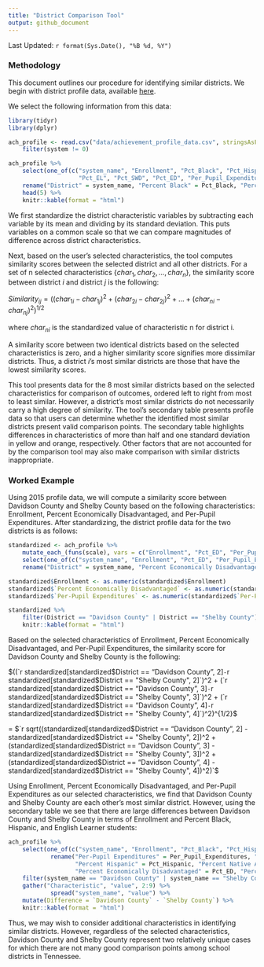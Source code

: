 ```yaml
---
title: "District Comparison Tool"
output: github_document
---
```


Last Updated: `r format(Sys.Date(), "%B %d, %Y")`

### Methodology

This document outlines our procedure for identifying similar districts. We begin with district profile data, available [here](http://www.tn.gov/education/topic/data-downloads). 

We select the following information from this data:

``` r
library(tidyr)
library(dplyr)

ach_profile <- read.csv("data/achievement_profile_data.csv", stringsAsFactors = FALSE) %>%
    filter(system != 0)

ach_profile %>% 
    select(one_of(c("system_name", "Enrollment", "Pct_Black", "Pct_Hispanic", "Pct_Native_American", 
                    "Pct_EL", "Pct_SWD", "Pct_ED", "Per_Pupil_Expenditures"))) %>%
    rename("District" = system_name, "Percent Black" = Pct_Black, "Percent Hispanic" = Pct_Hispanic, "Percent Native American" = Pct_Native_American, "Percent English Learners" = Pct_EL, "Percent Students with Disabilities" = Pct_SWD, "Percent Economically Disadvantaged" = Pct_ED, "Per-Pupil Expenditures" = Per_Pupil_Expenditures) %>%
    head(5) %>%
    knitr::kable(format = "html")

```

We first standardize the district characteristic variables by subtracting each variable by its mean and dividing by its standard deviation. This puts variables on a common scale so that we can compare magnitudes of difference across district characteristics.

Next, based on the user's selected characteristics, the tool computes similarity scores between the selected district and all other districts. For a set of n selected characteristics {$char_1, char_2, ..., char_n$}, the similarity score between district *i* and district *j* is the following:

$Similarity_{ij} = ((char_{1i} - char_{1j})^2 + (char_{2i} - char_{2j})^2 + ... + (char_{ni} - char_{nj})^2)^{1/2}$

where $char_{ni}$ is the standardized value of characteristic n for district i.

A similarity score between two identical districts based on the selected characteristics is zero, and a higher similarity score signifies more dissimilar districts. Thus, a district *i*'s most similar districts are those that have the lowest similarity scores. 

This tool presents data for the 8 most similar districts based on the selected characteristics for comparison of outcomes, ordered left to right from most to least similar. However, a district's most similar districts do not necessarily carry a high degree of similarity. The tool's secondary table presents profile data so that users can determine whether the identified most similar districts present valid comparison points. The secondary table highlights differences in characteristics of more than half and one standard deviation in yellow and orange, respectively. Other factors that are not accounted for by the comparison tool may also make comparison with similar districts inappropriate.

### Worked Example

Using 2015 profile data, we will compute a similarity score between Davidson County and Shelby County based on the following characteristics: Enrollment, Percent Economically Disadvantaged, and Per-Pupil Expenditures. After standardizing, the district profile data for the two districts is as follows:

``` r

standardized <- ach_profile %>%
    mutate_each_(funs(scale), vars = c("Enrollment", "Pct_ED", "Per_Pupil_Expenditures")) %>%
    select(one_of(c("system_name", "Enrollment", "Pct_ED", "Per_Pupil_Expenditures"))) %>%
    rename("District" = system_name, "Percent Economically Disadvantaged" = Pct_ED, "Per-Pupil Expenditures" = Per_Pupil_Expenditures)

standardized$Enrollment <- as.numeric(standardized$Enrollment)
standardized$`Percent Economically Disadvantaged` <- as.numeric(standardized$`Percent Economically Disadvantaged`)
standardized$`Per-Pupil Expenditures` <- as.numeric(standardized$`Per-Pupil Expenditures`)

standardized %>%
    filter(District == "Davidson County" | District == "Shelby County") %>%
    knitr::kable(format = "html")

```

Based on the selected characteristics of Enrollment, Percent Economically Disadvantaged, and Per-Pupil Expenditures, the similarity score for Davidson County and Shelby County is the following:

$((`r standardized[standardized$District == "Davidson County", 2]` - `r standardized[standardized$District == "Shelby County", 2]`)^2 + (`r standardized[standardized$District == "Davidson County", 3]` - `r standardized[standardized$District == "Shelby County", 3]`)^2 + (`r standardized[standardized$District == "Davidson County", 4]` - `r standardized[standardized$District == "Shelby County", 4]`)^2)^{1/2}$

= $`r sqrt((standardized[standardized$District == "Davidson County", 2] - standardized[standardized$District == "Shelby County", 2])^2 + (standardized[standardized$District == "Davidson County", 3] - standardized[standardized$District == "Shelby County", 3])^2 + (standardized[standardized$District == "Davidson County", 4] - standardized[standardized$District == "Shelby County", 4])^2)`$

Using Enrollment, Percent Economically Disadvantaged, and Per-Pupil Expenditures as our selected characteristics, we find that Davidson County and Shelby County are each other's most similar district. However, using the secondary table we see that there are large differences between Davidson County and Shelby County in terms of Enrollment and Percent Black, Hispanic, and English Learner students:

```r

ach_profile %>%
    select(one_of(c("system_name", "Enrollment", "Pct_Black", "Pct_Hispanic", "Pct_Native_American", "Pct_ED", "Pct_SWD", "Pct_EL", "Per_Pupil_Expenditures"))) %>%
            rename("Per-Pupil Expenditures" = Per_Pupil_Expenditures, "Percent Black" = Pct_Black,
                   "Percent Hispanic" = Pct_Hispanic, "Percent Native American" = Pct_Native_American, 
                   "Percent Economically Disadvantaged" = Pct_ED, "Percent Students with Disabilities" = Pct_SWD, "Percent English Learners" = Pct_EL) %>%
    filter(system_name == "Davidson County" | system_name == "Shelby County") %>%
    gather("Characteristic", "value", 2:9) %>%
            spread("system_name", "value") %>%
    mutate(Difference = `Davidson County` - `Shelby County`) %>%
    knitr::kable(format = "html")

```

Thus, we may wish to consider additional characteristics in identifying similar districts. However, regardless of the selected characteristics, Davidson County and Shelby County represent two relatively unique cases for which there are not many good comparison points among school districts in Tennessee.

